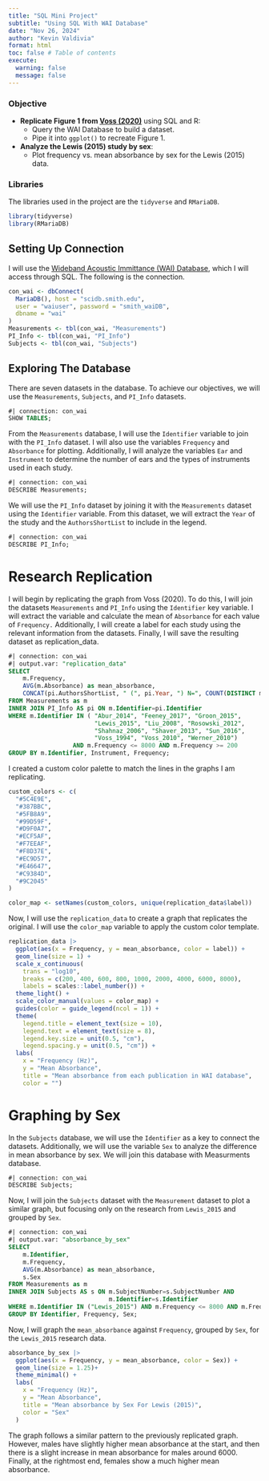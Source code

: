```yaml
---
title: "SQL Mini Project"
subtitle: "Using SQL With WAI Database"
date: "Nov 26, 2024"
author: "Kevin Valdivia"
format: html
toc: false # Table of contents
execute: 
  warning: false
  message: false
---
```


### Objective

-   **Replicate Figure 1 from [Voss (2020)](https://pmc.ncbi.nlm.nih.gov/articles/PMC7093226/)** using SQL and R:
    -   Query the WAI Database to build a dataset.
    -   Pipe it into `ggplot()` to recreate Figure 1.
-   **Analyze the Lewis (2015) study by sex**:
    -   Plot frequency vs. mean absorbance by sex for the Lewis (2015) data.

### Libraries

The libraries used in the project are the `tidyverse` and `RMariaDB`.

```r
library(tidyverse)
library(RMariaDB)
```

## Setting Up Connection

I will use the [Wideband Acoustic Immittance (WAI) Database](https://www.science.smith.edu/wai-database/), which I will access through SQL. The following is the connection.

```r
con_wai <- dbConnect(
  MariaDB(), host = "scidb.smith.edu",
  user = "waiuser", password = "smith_waiDB", 
  dbname = "wai"
)
Measurements <- tbl(con_wai, "Measurements")
PI_Info <- tbl(con_wai, "PI_Info")
Subjects <- tbl(con_wai, "Subjects")
```

## Exploring The Database

There are seven datasets in the database. To achieve our objectives, we will use the `Measurements`, `Subjects`, and `PI_Info` datasets.

```sql
#| connection: con_wai
SHOW TABLES;
```

From the `Measurements` database, I will use the `Identifier` variable to join with the `PI_Info` dataset. I will also use the variables `Frequency` and `Absorbance` for plotting. Additionally, I will analyze the variables `Ear` and `Instrument` to determine the number of ears and the types of instruments used in each study.

```sql
#| connection: con_wai
DESCRIBE Measurements;
```

We will use the `PI_Info` dataset by joining it with the `Measurements` dataset using the `Identifier` variable. From this dataset, we will extract the `Year` of the study and the `AuthorsShortList` to include in the legend.

```sql
#| connection: con_wai
DESCRIBE PI_Info;
```

# Research Replication

I will begin by replicating the graph from Voss (2020). To do this, I will join the datasets `Measurements` and `PI_Info` using the `Identifier` key variable. I will extract the variable and calculate the mean of `Absorbance` for each value of `Frequency.` Additionally, I will create a label for each study using the relevant information from the datasets. Finally, I will save the resulting dataset as replication_data.

```sql
#| connection: con_wai
#| output.var: "replication_data"
SELECT 
    m.Frequency,
    AVG(m.Absorbance) as mean_absorbance,
    CONCAT(pi.AuthorsShortList, " (", pi.Year, ") N=", COUNT(DISTINCT m.SubjectNumber, m.Ear), "; ", m.Instrument) AS label
FROM Measurements as m
INNER JOIN PI_Info AS pi ON m.Identifier=pi.Identifier
WHERE m.Identifier IN ( "Abur_2014", "Feeney_2017", "Groon_2015", 
                        "Lewis_2015", "Liu_2008", "Rosowski_2012",
                        "Shahnaz_2006", "Shaver_2013", "Sun_2016",
                        "Voss_1994", "Voss_2010", "Werner_2010") 
                  AND m.Frequency <= 8000 AND m.Frequency >= 200
GROUP BY m.Identifier, Instrument, Frequency;

```

I created a custom color palette to match the lines in the graphs I am replicating.

```r
custom_colors <- c(
  "#5C4E9E",
  "#387BBC",
  "#5FB8A9",
  "#99D59F",
  "#D9F0A7",
  "#ECF5AF",
  "#F7EEAF",
  "#F8D37E",
  "#EC9D57",
  "#E46647",
  "#C9384D",
  "#9C2045"
)

color_map <- setNames(custom_colors, unique(replication_data$label))
```

Now, I will use the `replication_data` to create a graph that replicates the original. I will use the `color_map` variable to apply the custom color template.

```r
replication_data |> 
  ggplot(aes(x = Frequency, y = mean_absorbance, color = label)) +
  geom_line(size = 1) +
  scale_x_continuous(
    trans = "log10",               
    breaks = c(200, 400, 600, 800, 1000, 2000, 4000, 6000, 8000),
    labels = scales::label_number()) +
  theme_light() +
  scale_color_manual(values = color_map) +
  guides(color = guide_legend(ncol = 1)) +
  theme(
    legend.title = element_text(size = 10),
    legend.text = element_text(size = 8),
    legend.key.size = unit(0.5, "cm"),
    legend.spacing.y = unit(0.5, "cm")) +  
  labs(
    x = "Frequency (Hz)", 
    y = "Mean Absorbance",
    title = "Mean absorbance from each publication in WAI database",
    color = "")
```

# Graphing by Sex

In the `Subjects` database, we will use the `Identifier` as a key to connect the datasets. Additionally, we will use the variable `Sex` to analyze the difference in mean absorbance by sex. We will join this database with Measurments database.

```sql
#| connection: con_wai
DESCRIBE Subjects;
```

Now, I will join the `Subjects` dataset with the `Measurement` dataset to plot a similar graph, but focusing only on the research from `Lewis_2015` and grouped by `Sex`.

```sql
#| connection: con_wai
#| output.var: "absorbance_by_sex"
SELECT 
    m.Identifier,
    m.Frequency,
    AVG(m.Absorbance) as mean_absorbance,
    s.Sex
FROM Measurements as m
INNER JOIN Subjects AS s ON m.SubjectNumber=s.SubjectNumber AND 
                            m.Identifier=s.Identifier
WHERE m.Identifier IN ("Lewis_2015") AND m.Frequency <= 8000 AND m.Frequency >= 200
GROUP BY Identifier, Frequency, Sex;
```

Now, I will graph the `mean_absorbance` against `Frequency`, grouped by `Sex`, for the `Lewis_2015` research data.

```r
absorbance_by_sex |> 
  ggplot(aes(x = Frequency, y = mean_absorbance, color = Sex)) +
  geom_line(size = 1.25)+  
  theme_minimal() +
  labs(
    x = "Frequency (Hz)", 
    y = "Mean Absorbance",
    title = "Mean absorbance by Sex For Lewis (2015)",
    color = "Sex"
  )
```

The graph follows a similar pattern to the previously replicated graph. However, males have slightly higher mean absorbance at the start, and then there is a slight increase in mean absorbance for males around 6000. Finally, at the rightmost end, females show a much higher mean absorbance.
